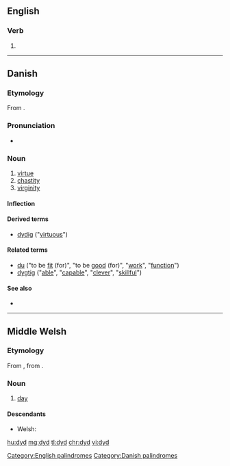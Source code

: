 ==English==

===Verb===
{{head|en|obsolete spelling}}

# {{obsolete spelling of|did|lang=en}}

[[Category:English palindromes]]

----

==Danish==

===Etymology===
From {{etyl|non|da}} {{term|dygð||virtue|lang=non}}.

===Pronunciation===
* {{IPA|/dyːd/|[d̥yðˀ]|lang=da}}

===Noun===
{{da-noun|en|er}}

# [[virtue]]
# [[chastity]]
# [[virginity]]

====Inflection====
{{da-noun-infl|en|er}}

====Derived terms====
* [[dydig]] ("[[virtuous]]")

====Related terms====
* [[du]] {{pos v}} ("to be [[fit]] (for)", "to be [[good]] (for)", "[[work]]", "[[function]]")
* [[dygtig]] {{pos a}} ("[[able]]", "[[capable]]", "[[clever]]", "[[skillful]]")

====See also====
* {{pedia|lang=da}}

[[Category:Danish palindromes]]

----

==Middle Welsh==

===Etymology===
From {{etyl|owl|wlm}} {{term|did|lang=owl}}, from {{etyl|cel-pro|wlm}} {{m|cel-pro|*dīyos||day}}.

===Noun===
{{head|wlm|noun|g=m}}

# [[day]]

====Descendants====
* Welsh: {{l|cy|dydd}}

[[hu:dyd]]
[[mg:dyd]]
[[tl:dyd]]
[[chr:dyd]]
[[vi:dyd]]
